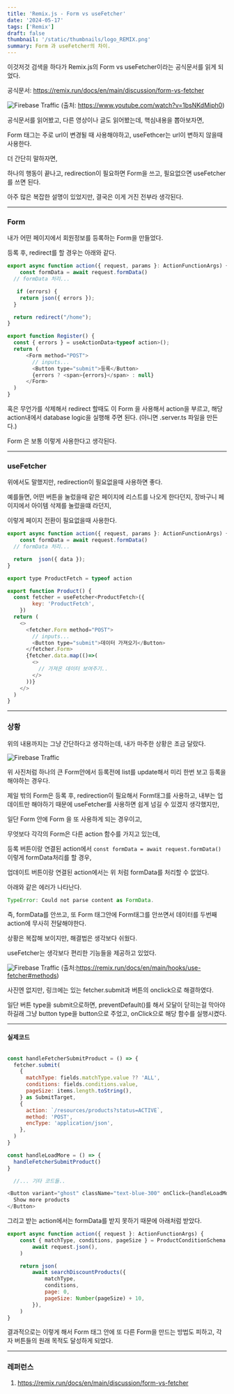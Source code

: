```yaml
---
title: 'Remix.js - Form vs useFetcher'
date: '2024-05-17'
tags: ['Remix']
draft: false
thumbnail: '/static/thumbnails/logo_REMIX.png'
summary: Form 과 useFetcher의 차이.
---
```


이것저것 검색을 하다가 Remix.js의 Form vs useFetcher이라는 공식문서를 읽게 되었다.

공식문서: https://remix.run/docs/en/main/discussion/form-vs-fetcher

![Firebase Traffic](https://firebasestorage.googleapis.com/v0/b/kevlog-cdd91.appspot.com/o/2024-05%2Fremix_form_useFetcher.png?alt=media&token=3f74433e-d164-4a91-a0e5-30ae81532323)
(출처: https://www.youtube.com/watch?v=1bsNKdMiph0)

공식문서를 읽어봤고, 다른 영상이나 글도 읽어봤는데, 핵심내용을 뽑아보자면,

Form 태그는 주로 url이 변경될 때 사용해야하고, useFethcer는 url이 변하지 않을때 사용한다.

더 간단히 말하자면,

하나의 행동이 끝나고, redirection이 필요하면 Form을 쓰고, 필요없으면 useFetcher를 쓰면 된다.

아주 많은 복잡한 설명이 있었지만, 결국은 이게 거진 전부라 생각된다.

---

### Form

내가 어떤 페이지에서 회원정보를 등록하는 Form을 만들었다.

등록 후, redirect를 할 경우는 아래와 같다.

```js
export async function action({ request, params }: ActionFunctionArgs) {
	const formData = await request.formData()
  // formData 처리...

   if (errors) {
    return json({ errors });
  }

  return redirect("/home");
}

export function Register() {
  const { errors } = useActionData<typeof action>();
  return (
      <Form method="POST">
        // inputs...
        <Button type="submit">등록</Button>
        {errors ? <span>{errors}</span> : null}
      </Form>
  )
}
```

혹은 무언가를 삭제해서 redirect 할때도 이 Form 을 사용해서 action을 부르고, 해당 action내에서 database logic을 실행해 주면 된다. (아니면 .server.ts 파일을 만든다.)

Form 은 보통 이렇게 사용한다고 생각된다.

---

### useFetcher

위에서도 말했지만, redirection이 필요없을때 사용하면 좋다.

예를들면, 어떤 버튼을 눌렀을때 같은 페이지에 리스트를 나오게 한다던지, 장바구니 페이지에서 아이템 삭제를 눌렀을떄 라던지,

이렇게 페이지 전환이 필요없을때 사용한다.

```js
export async function action({ request, params }: ActionFunctionArgs) {
	const formData = await request.formData()
  // formData 처리...

  return  json({ data });
}

export type ProductFetch = typeof action

export function Product() {
  const fetcher = useFetcher<ProductFetch>({
		key: 'ProductFetch',
	})
  return (
    <>
      <fetcher.Form method="POST">
        // inputs...
        <Button type="submit">데이터 가져오기</Button>
      </fetcher.Form>
      {fetcher.data.map(()=>(
        <>
          // 가져온 데이터 보여주기..
        </>
      ))}
    </>
  )
}
```

---

### 상황

위의 내용까지는 그냥 간단하다고 생각하는데, 내가 마주한 상황은 조금 달랐다.

![Firebase Traffic](https://firebasestorage.googleapis.com/v0/b/kevlog-cdd91.appspot.com/o/2024-05%2Fremix_form_usefetcher_2.png?alt=media&token=3cffeb2f-b69f-4e0d-b2ee-e7e5f2997776)

위 사진처럼 하나의 큰 Form안에서 등록전에 list를 update해서 미리 한번 보고 등록을 해야하는 경우다.

제일 밖의 Form은 등록 후, redirection이 필요해서 Form태그를 사용하고, 내부는 업데이트만 해야하기 때문에 useFetcher를 사용하면 쉽게 넘길 수 있겠지 생각했지만,

일단 Form 안에 Form 을 또 사용하게 되는 경우이고,

무엇보다 각각의 Form은 다른 action 함수를 가지고 있는데,

등록 버튼이랑 연결된 action에서 `const formData = await request.formData()` 이렇게 formData처리를 할 경우,

업데이트 버튼이랑 연결된 action에서는 위 처럼 formData를 처리할 수 없었다.

아래와 같은 에러가 나타난다.

```js
TypeError: Could not parse content as FormData.
```

즉, formData를 안쓰고, 또 Form 태그안에 Form태그를 안쓰면서 데이터를 두번째 action에 무사히 전달해야한다.

상황은 복잡해 보이지만, 해결법은 생각보다 쉬웠다.

useFetcher는 생각보다 편리한 기능들을 제공하고 있었다.

![Firebase Traffic](https://firebasestorage.googleapis.com/v0/b/kevlog-cdd91.appspot.com/o/2024-05%2Fremix_form_usefetcher_3.png?alt=media&token=47bd1fe1-ac0b-4bbd-a701-f5f69e6c509a)
(출처:https://remix.run/docs/en/main/hooks/use-fetcher#methods)

사진엔 없지만, 링크에는 있는 fetcher.submit과 버튼의 onclick으로 해결하였다.

일단 버튼 type을 submit으로하면, preventDefault()를 해서 모달이 닫히는걸 막아야하길래 그냥 button type을 button으로 주었고, onClick으로 해당 함수를 실행시켰다.

---

#### 실제코드

```js

const handleFetcherSubmitProduct = () => {
  fetcher.submit(
    {
      matchType: fields.matchType.value ?? 'ALL',
      conditions: fields.conditions.value,
      pageSize: items.length.toString(),
    } as SubmitTarget,
    {
      action: `/resources/products?status=ACTIVE`,
      method: 'POST',
      encType: 'application/json',
    },
  )
}

const handleLoadMore = () => {
  handleFetcherSubmitProduct()
}

  //... 기타 코드들..

<Button variant="ghost" className="text-blue-300" onClick={handleLoadMore} type="button">
  Show more products
</Button>
```

그리고 받는 action에서는 formData를 받지 못하기 때문에 아래처럼 받았다.

```js
export async function action({ request }: ActionFunctionArgs) {
	const { matchType, conditions, pageSize } = ProductConditionSchema.parse(
		await request.json(),
	)

	return json(
		await searchDiscountProducts({
			matchType,
			conditions,
			page: 0,
			pageSize: Number(pageSize) + 10,
		}),
	)
}
```

결과적으로는 이렇게 해서 Form 태그 안에 또 다른 Form을 만드는 방법도 피하고, 각자 버튼들의 원래 목적도 달성하게 되었다.

---

### 레퍼런스

1. https://remix.run/docs/en/main/discussion/form-vs-fetcher
